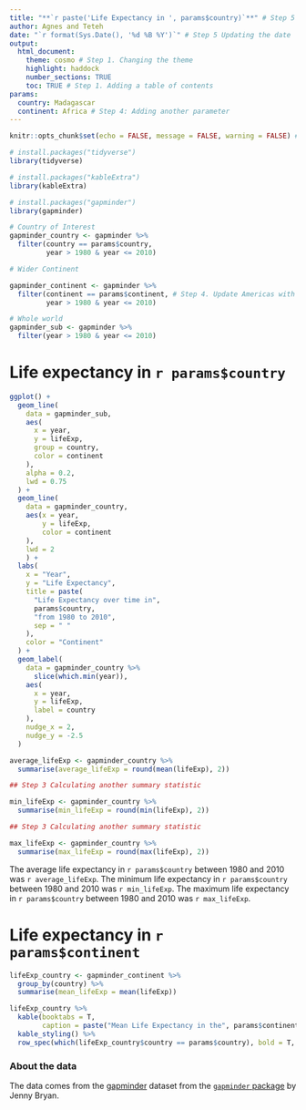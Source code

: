 ```yaml
---
title: "**`r paste('Life Expectancy in ', params$country)`**" # Step 5 Updating the title
author: Agnes and Teteh
date: "`r format(Sys.Date(), '%d %B %Y')`" # Step 5 Updating the date
output: 
  html_document:
    theme: cosmo # Step 1. Changing the theme
    highlight: haddock
    number_sections: TRUE
    toc: TRUE # Step 1. Adding a table of contents
params:
  country: Madagascar
  continent: Africa # Step 4: Adding another parameter
---
```


```r
knitr::opts_chunk$set(echo = FALSE, message = FALSE, warning = FALSE) # Step 2 Changing the code chunk settings
```

```r

# install.packages("tidyverse")
library(tidyverse)

# install.packages("kableExtra")
library(kableExtra)

# install.packages("gapminder")
library(gapminder)

```

```r

# Country of Interest
gapminder_country <- gapminder %>%
  filter(country == params$country,
         year > 1980 & year <= 2010)

# Wider Continent

gapminder_continent <- gapminder %>%
  filter(continent == params$continent, # Step 4. Update Americas with the parameter for continent
         year > 1980 & year <= 2010)

# Whole world
gapminder_sub <- gapminder %>%
  filter(year > 1980 & year <= 2010)

```


# Life expectancy in `r params$country`


```r

ggplot() +
  geom_line(
    data = gapminder_sub,
    aes(
      x = year,
      y = lifeExp,
      group = country,
      color = continent
    ),
    alpha = 0.2,
    lwd = 0.75
  ) +
  geom_line(
    data = gapminder_country,
    aes(x = year,
        y = lifeExp,
        color = continent
    ),
    lwd = 2
    ) +
  labs(
    x = "Year",
    y = "Life Expectancy",
    title = paste(
      "Life Expectancy over time in",
      params$country,
      "from 1980 to 2010",
      sep = " "
    ),
    color = "Continent"
  ) +
  geom_label(
    data = gapminder_country %>%
      slice(which.min(year)),
    aes(
      x = year, 
      y = lifeExp, 
      label = country
    ),
    nudge_x = 2,
    nudge_y = -2.5
  )

```


```r

average_lifeExp <- gapminder_country %>%
  summarise(average_lifeExp = round(mean(lifeExp), 2))

```

```r

## Step 3 Calculating another summary statistic

min_lifeExp <- gapminder_country %>%
  summarise(min_lifeExp = round(min(lifeExp), 2))

```

```r

## Step 3 Calculating another summary statistic

max_lifeExp <- gapminder_country %>%
  summarise(max_lifeExp = round(max(lifeExp), 2))

```

The average life expectancy in `r params$country` between 1980 and 2010 was `r average_lifeExp`. The minimum life expectancy in `r params$country` between 1980 and 2010 was `r min_lifeExp`. The maximum life expectancy in `r params$country` between 1980 and 2010 was `r max_lifeExp`. 

<!-- Step 4. Replace Americas with the new parameter for continent -->

# Life expectancy in `r params$continent`

```r

lifeExp_country <- gapminder_continent %>%
  group_by(country) %>%
  summarise(mean_lifeExp = mean(lifeExp))

lifeExp_country %>% 
  kable(booktabs = T,
        caption = paste("Mean Life Expectancy in the", params$continent, sep = " ")) %>% # Step 4 Replace mentions of Americas with the parameter for continent.
  kable_styling() %>%
  row_spec(which(lifeExp_country$country == params$country), bold = T, color = "white", background = "blue")

```



<!-- Step 2 Adding a link and a reference -->

### About the data 

The data comes from the [gapminder](http://www.gapminder.org/data/) dataset from the [`gapminder` package](https://github.com/jennybc/gapminder) by Jenny Bryan.
